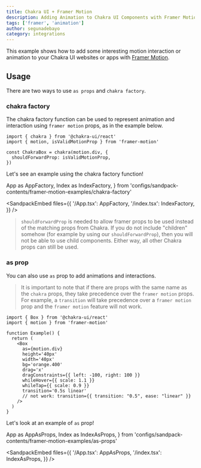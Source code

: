 ---
title: Chakra UI + Framer Motion
description: Adding Animation to Chakra UI Components with Framer Motion
tags: ['framer', 'animation']
author: segunadebayo
category: integrations
---

This example shows how to add some interesting motion interaction or animation
to your Chakra UI websites or apps with
[Framer Motion](https://www.framer.com/docs/).

## Usage

There are two ways to use `as props` and `chakra factory`.

### chakra factory

The chakra factory function can be used to represent animation and interaction
using `framer motion` props, as in the example below.

```tsx live=false
import { chakra } from '@chakra-ui/react'
import { motion, isValidMotionProp } from 'framer-motion'

const ChakraBox = chakra(motion.div, {
  shouldForwardProp: isValidMotionProp,
})
```

Let's see an example using the chakra factory function!

  App as AppFactory,
  Index as IndexFactory,
} from 'configs/sandpack-contents/framer-motion-examples/chakra-factory'

<SandpackEmbed
  files={{
    '/App.tsx': AppFactory,
    '/index.tsx': IndexFactory,
  }}
/>

> `shouldForwardProp` is needed to allow framer props to be used instead of the
> matching props from Chakra. If you do not include "children" somehow
> (for example by using our `shouldForwardProp`), then you will not be able
> to use child components. Either way, all other Chakra props can still be used.

### as prop

You can also use `as` prop to add animations and interactions.

> It is important to note that if there are props with the same name as the
> `chakra` props, they take precedence over the `framer motion` props. For
> example, a `transition` will take precedence over a `framer motion` prop and
> the `framer motion` feature will not work.

```tsx live=false
import { Box } from '@chakra-ui/react'
import { motion } from 'framer-motion'

function Example() {
  return (
    <Box
      as={motion.div}
      height='40px'
      width='40px'
      bg='orange.400'
      drag='x'
      dragConstraints={{ left: -100, right: 100 }}
      whileHover={{ scale: 1.1 }}
      whileTap={{ scale: 0.9 }}
      transition='0.5s linear'
      // not work: transition={{ transition: "0.5", ease: "linear" }}
    />
  )
}
```

Let's look at an example of `as` prop!

  App as AppAsProps,
  Index as IndexAsProps,
} from 'configs/sandpack-contents/framer-motion-examples/as-props'

<SandpackEmbed
  files={{
    '/App.tsx': AppAsProps,
    '/index.tsx': IndexAsProps,
  }}
/>
